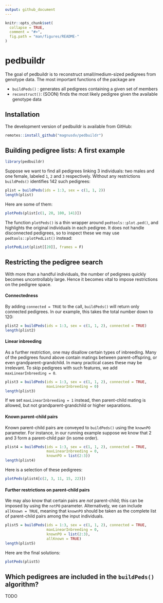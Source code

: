 ```yaml
---
output: github_document
---
```


<!-- README.md is generated from README.Rmd. Please edit that file -->

```r
knitr::opts_chunk$set(
  collapse = TRUE,
  comment = "#>",
  fig.path = "man/figures/README-"
)
```
# pedbuildr

The goal of pedbuildr is to reconstruct small/medium-sized pedigrees from genotype data. The most important functions of the package are

* `buildPeds()` : generates all pedigrees containing a given set of members
* `reconstruct()`: (SOON) finds the most likely pedigree given the available genotype data

## Installation
The development version of pedbuildr is available from GitHub:
``` r
remotes::install_github("magnusdv/pedbuildr")
```
## Building pedigree lists: A first example
```r
library(pedbuildr)
```

Suppose we want to find all pedigrees linking 3 individuals: two males and one female, labeled `1`, `2` and `3` respectively. Without any restrictions `buildPeds()` identifies 142 such pedigrees:
```r
plist = buildPeds(ids = 1:3, sex = c(1, 1, 2))
length(plist)
```

Here are some of them: 

```r
plotPeds(plist[c(1, 20, 100, 141)])
```

The function `plotPeds()` is a thin wrapper around `pedtools::plot.ped()`, and highlights the original individuals in each pedigree. It does not handle disconnected pedigrees, so to inspect these we may use `pedtools::plotPedList()` instead:
```r
plotPedList(plist[[20]], frames = F)
```

## Restricting the pedigree search

With more than a handful individuals, the number of pedigrees quickly becomes uncontrollably large. Hence it becomes vital to impose restrictions on the pedigree space. 

#### Connectedness
By adding `connected = TRUE` to the call, `buildPeds()` will return only connected pedigrees. In our example, this takes the total number down to 120:

```r
plist2 = buildPeds(ids = 1:3, sex = c(1, 1, 2), connected = TRUE)
length(plist2)
```

#### Linear inbreeding
As a further restriction, one may disallow certain types of inbreeding. Many of the pedigrees found above contain matings between parent-offspring, or even grandparent-grandchild. In many practical cases these may be irrelevant. To skip pedigrees with such features, we add `maxLinearInbreeding = 0`. 

```r
plist3 = buildPeds(ids = 1:3, sex = c(1, 1, 2), connected = TRUE, 
                   maxLinearInbreeding = 0)
length(plist3)
```

If we set `maxLinearInbreeding = 1` instead, then parent-child mating is allowed, but not grandparent-grandchild or higher separations.

#### Known parent-child pairs
Known parent-child pairs are conveyed to `buildPeds()` using the `knownPO` parameter. For instance, in our running example suppose we know that 2 and 3 form a parent-child pair (in some order).

```r
plist4 = buildPeds(ids = 1:3, sex = c(1, 1, 2), connected = TRUE, 
                   maxLinearInbreeding = 0,
                   knownPO = list(2:3))
length(plist4)
```

Here is a selection of these pedigrees:

```r
plotPeds(plist4[c(2, 3, 11, 15, 22)])
```

#### Further restrictions on parent-child pairs
We may also know that certain pairs are *not* parent-child; this can be imposed by using the `notPO` parameter. Alternatively, we can include `allKnown = TRUE`, meaning that `knownPO` should be taken as the complete list of parent-child pairs among the input individuals.

```r
plist5 = buildPeds(ids = 1:3, sex = c(1, 1, 2), connected = TRUE, 
                   maxLinearInbreeding = 0,
                   knownPO = list(2:3), 
                   allKnown = TRUE)
length(plist5)
```

Here are the final solutions:
```r
plotPeds(plist5)
```

## Which pedigrees are included in the `buildPeds()` algorithm?
TODO
